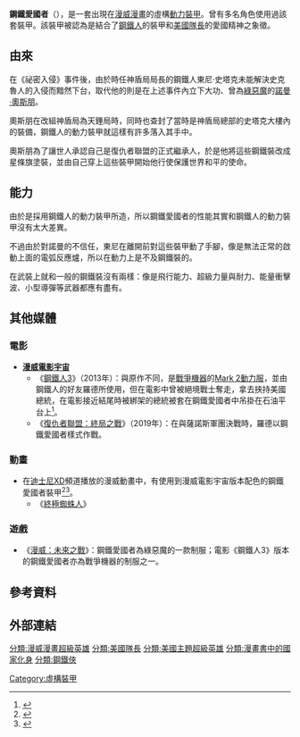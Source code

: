 {{NoteTA
|G1=Movie
|G2=Show
|G3=美国漫画
}}
{{Infobox comics character<!--Wikipedia:WikiProject Comics-->
|character_name=鋼鐵愛國者<br>Iron Patriot
|image= 
|converted=
|caption=
|real_name=[[諾曼·奧斯本|諾曼·奧斯本]]<br>[[戰爭機器_(漫畫)|詹姆斯·羅德斯中校]]
|publisher=[[漫威漫畫|漫威漫畫]]
|debut=《[[黑暗復仇者|黑暗復仇者]]》 #1 (2009年3月)
|powers=該動力裝甲賦予的能力：
*超級力量與耐力
*與使用者保持機靈感應
*飛行能力
*能量衝擊波
*小型導彈
*可循環再生的生命維持裝置
|creators=
|characters=
|partners=
|alliances=[[黑暗復仇者|黑暗復仇者]]
|aliases=美國之子
}}
'''鋼鐵愛國者'''（{{lang-en|Iron Patriot}}），是一套出現在[[漫威漫畫|漫威漫畫]]的虛構[[動力裝甲|動力裝甲]]。曾有多名角色使用過該套裝甲。該裝甲被認為是結合了[[鋼鐵人|鋼鐵人]]的裝甲和[[美國隊長|美國隊長]]的愛國精神之象徵。

==由來==
在《祕密入侵》事件後，由於時任神盾局局長的鋼鐵人東尼·史塔克未能解決史克魯人的入侵而黯然下台，取代他的則是在上述事件內立下大功、曾為[[綠惡魔|綠惡魔]]的[[諾曼·奧斯朋|諾曼·奧斯朋]]。

奧斯朋在改組神盾局為天錘局時，同時也查封了當時是神盾局總部的史塔克大樓內的裝備，鋼鐵人的動力裝甲就這樣有許多落入其手中。

奧斯朋為了讓世人承認自己是復仇者聯盟的正式繼承人，於是他將這些鋼鐵裝改成星條旗塗裝，並由自己穿上這些裝甲開始他行使保護世界和平的使命。

==能力==
由於是採用鋼鐵人的動力裝甲所造，所以鋼鐵愛國者的性能其實和鋼鐵人的動力裝甲沒有太大差異。

不過由於對諾曼的不信任，東尼在離開前對這些裝甲動了手腳，像是無法正常的啟動上面的電弧反應爐，所以在動力上是不及鋼鐵裝的。

在武裝上就和一般的鋼鐵裝沒有兩樣：像是飛行能力、超級力量與耐力、能量衝擊波、小型導彈等武器都應有盡有。

==其他媒體==
===電影===
*'''[[漫威電影宇宙|漫威電影宇宙]]'''
**《[[鋼鐵人3|鋼鐵人3]]》（2013年）：與原作不同，是[[戰爭機器_(漫畫)|戰爭機器]]的[[鋼鐵人動力服#戰爭機器II_War_Machine_Mark_II/鋼鐵愛國者_Iron_Patriot|Mark 2動力服]]，並由鋼鐵人的好友羅德所使用，但在電影中曾被絕境戰士奪走，拿去挾持美國總統，在電影接近結尾時被綁架的總統被套在鋼鐵愛國者中吊掛在石油平台上<ref>{{cite web|url=http://screenrant.com/iron-man-3-iron-patriot-war-machine-spoilers/|title=Iron Man 3: The Story Behind Rhodey & The Iron Patriot Armor|last=Keyes|first=Rob|date=March 23, 2013|publisher=Screen Rant|access-date=2017-04-11|archive-date=2013-11-27|archive-url=https://www.webcitation.org/6LRD7RF2S?url=http://screenrant.com/iron-man-3-iron-patriot-war-machine-spoilers/|dead-url=no}}</ref>。
**《[[復仇者聯盟：終局之戰|復仇者聯盟：終局之戰]]》（2019年）：在與薩諾斯軍團決戰時，羅德以鋼鐵愛國者樣式作戰。

===動畫===
*在[[迪士尼XD|迪士尼XD]]頻道播放的漫威動畫中，有使用到漫威電影宇宙版本配色的鋼鐵愛國者裝甲<ref name="comicbookresources">{{cite web|url=http://www.comicbookresources.com/?page=article&id=46629|title=UNMASKING "ULTIMATE SPIDER-MAN's" Rogues with Cort Lane - Comic Book Resources|publisher=comicbookresources.com|accessdate=2014-04-05|archive-date=2016-03-04|archive-url=https://web.archive.org/web/20160304060759/http://www.comicbookresources.com/?page=article&id=46629|dead-url=no}}</ref><ref name="thefutoncritic">{{cite web|url=http://www.thefutoncritic.com/listings/20131003disneyxd31/|title=Listings - ULTIMATE SPIDER-MAN on DISNEY XD | TheFutonCritic.com|publisher=thefutoncritic.com|accessdate=2014-04-05|archive-date=2019-07-01|archive-url=https://web.archive.org/web/20190701132228/http://www.thefutoncritic.com/listings/20131003disneyxd31/|dead-url=no}}</ref>。
**《[[終極蜘蛛俠_(動畫)|終極蜘蛛人]]》

===遊戲===
*《[[漫威：未來之戰|漫威：未來之戰]]》：鋼鐵愛國者為綠惡魔的一款制服；電影《鋼鐵人3》版本的鋼鐵愛國者亦為戰爭機器的制服之一。

==參考資料==
{{reflist}}

==外部連結==

{{鋼鐵人}}
{{美國隊長}}
{{神盾局}}

[[分類:漫威漫畫超級英雄|分類:漫威漫畫超級英雄]]
[[分類:美國隊長|分類:美國隊長]]
[[分類:美國主題超級英雄|分類:美國主題超級英雄]]
[[分類:漫畫書中的國家化身|分類:漫畫書中的國家化身]]
[[分類:鋼鐵俠|分類:鋼鐵俠]]
[[Category:虛構裝甲|Category:虛構裝甲]]